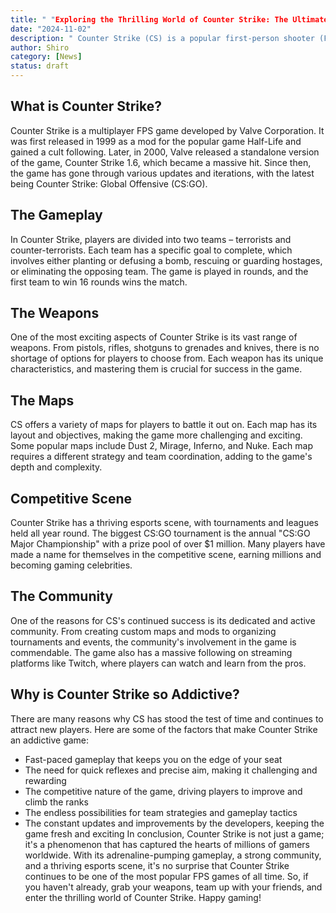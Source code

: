 ```yaml
---
title: " "Exploring the Thrilling World of Counter Strike: The Ultimate FPS Game""
date: "2024-11-02"
description: " Counter Strike (CS) is a popular first-person shooter (FPS) game that has taken the gaming world by storm. With an immense fan following and a competitive esports scene, CS has become a household name for gamers all around the globe. In this blog post, we will dive into the world of Counter Strike and explore what makes it so popular and addictive."
author: Shiro
category: [News]
status: draft
---
```


## What is Counter Strike?
Counter Strike is a multiplayer FPS game developed by Valve Corporation. It was first released in 1999 as a mod for the popular game Half-Life and gained a cult following. Later, in 2000, Valve released a standalone version of the game, Counter Strike 1.6, which became a massive hit. Since then, the game has gone through various updates and iterations, with the latest being Counter Strike: Global Offensive (CS:GO).
## The Gameplay
In Counter Strike, players are divided into two teams – terrorists and counter-terrorists. Each team has a specific goal to complete, which involves either planting or defusing a bomb, rescuing or guarding hostages, or eliminating the opposing team. The game is played in rounds, and the first team to win 16 rounds wins the match.
## The Weapons
One of the most exciting aspects of Counter Strike is its vast range of weapons. From pistols, rifles, shotguns to grenades and knives, there is no shortage of options for players to choose from. Each weapon has its unique characteristics, and mastering them is crucial for success in the game.
## The Maps
CS offers a variety of maps for players to battle it out on. Each map has its layout and objectives, making the game more challenging and exciting. Some popular maps include Dust 2, Mirage, Inferno, and Nuke. Each map requires a different strategy and team coordination, adding to the game's depth and complexity.
## Competitive Scene
Counter Strike has a thriving esports scene, with tournaments and leagues held all year round. The biggest CS:GO tournament is the annual "CS:GO Major Championship" with a prize pool of over $1 million. Many players have made a name for themselves in the competitive scene, earning millions and becoming gaming celebrities.
## The Community
One of the reasons for CS's continued success is its dedicated and active community. From creating custom maps and mods to organizing tournaments and events, the community's involvement in the game is commendable. The game also has a massive following on streaming platforms like Twitch, where players can watch and learn from the pros.
## Why is Counter Strike so Addictive?
There are many reasons why CS has stood the test of time and continues to attract new players. Here are some of the factors that make Counter Strike an addictive game:
- Fast-paced gameplay that keeps you on the edge of your seat
- The need for quick reflexes and precise aim, making it challenging and rewarding
- The competitive nature of the game, driving players to improve and climb the ranks
- The endless possibilities for team strategies and gameplay tactics
- The constant updates and improvements by the developers, keeping the game fresh and exciting
In conclusion, Counter Strike is not just a game; it's a phenomenon that has captured the hearts of millions of gamers worldwide. With its adrenaline-pumping gameplay, a strong community, and a thriving esports scene, it's no surprise that Counter Strike continues to be one of the most popular FPS games of all time. So, if you haven't already, grab your weapons, team up with your friends, and enter the thrilling world of Counter Strike. Happy gaming!